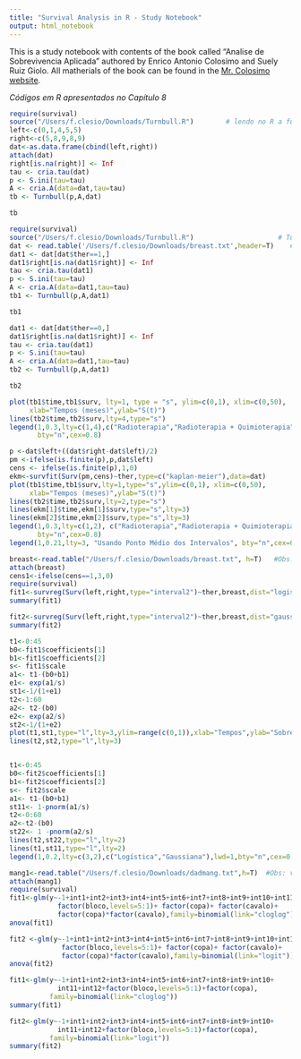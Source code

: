 ```yaml
---
title: "Survival Analysis in R - Study Notebook"
output: html_notebook
---
```


This is a study notebook with contents of the book called "Analise de Sobrevivencia Aplicada			" authored by Enrico Antonio Colosimo and Suely Ruiz Giolo. All matherials of the book can be found in the [Mr. Colosimo website](http://www.est.ufmg.br/~enricoc/).



*Códigos em R apresentados no Capítulo 8*
  
```r
require(survival)
source("/Users/f.clesio/Downloads/Turnbull.R")        # lendo no R a função Turnbull.R (Apêndice E)
left<-c(0,1,4,5,5)
right<-c(5,8,9,8,9)
dat<-as.data.frame(cbind(left,right))
attach(dat)
right[is.na(right)] <- Inf
tau <- cria.tau(dat)
p <- S.ini(tau=tau)
A <- cria.A(data=dat,tau=tau)
tb <- Turnbull(p,A,dat)
```


```r
tb
```


```r
require(survival)
source("/Users/f.clesio/Downloads/Turnbull.R")                     # Turnbull.R no Apêndice E
dat <- read.table('/Users/f.clesio/Downloads/breast.txt',header=T)    # breast.txt no Apêndice A9
dat1 <- dat[dat$ther==1,]
dat1$right[is.na(dat1$right)] <- Inf
tau <- cria.tau(dat1)
p <- S.ini(tau=tau)
A <- cria.A(data=dat1,tau=tau)
tb1 <- Turnbull(p,A,dat1)
```

```r
tb1
```

```r
dat1 <- dat[dat$ther==0,]
dat1$right[is.na(dat1$right)] <- Inf
tau <- cria.tau(dat1)
p <- S.ini(tau=tau)
A <- cria.A(data=dat1,tau=tau)
tb2 <- Turnbull(p,A,dat1)
```

```r
tb2
```

```r
plot(tb1$time,tb1$surv, lty=1, type = "s", ylim=c(0,1), xlim=c(0,50),
     xlab="Tempos (meses)",ylab="S(t)")
lines(tb2$time,tb2$surv,lty=4,type="s")
legend(1,0.3,lty=c(1,4),c("Radioterapia","Radioterapia + Quimioterapia"),
       bty="n",cex=0.8)
```


```r
p <-dat$left+((dat$right-dat$left)/2)
pm <-ifelse(is.finite(p),p,dat$left)
cens <- ifelse(is.finite(p),1,0)
ekm<-survfit(Surv(pm,cens)~ther,type=c("kaplan-meier"),data=dat)
plot(tb1$time,tb1$surv,lty=1,type="s",ylim=c(0,1), xlim=c(0,50),
     xlab="Tempos (meses)",ylab="S(t)")
lines(tb2$time,tb2$surv,lty=2,type="s")
lines(ekm[1]$time,ekm[1]$surv,type="s",lty=3)
lines(ekm[2]$time,ekm[2]$surv,type="s",lty=3)
legend(1,0.3,lty=c(1,2), c("Radioterapia","Radioterapia + Quimioterapia"),
       bty="n",cex=0.8)
legend(1,0.21,lty=3, "Usando Ponto Médio dos Intervalos", bty="n",cex=0.8)
```




```r
breast<-read.table("/Users/f.clesio/Downloads/breast.txt", h=T)   #Obs: breast.txt no Apêndice A9
attach(breast)
cens1<-ifelse(cens==1,3,0)
require(survival)
fit1<-survreg(Surv(left,right,type="interval2")~ther,breast,dist="logistic")
summary(fit1)
```

```r
fit2<-survreg(Surv(left,right,type="interval2")~ther,breast,dist="gaussian")
summary(fit2)
```


```r
t1<-0:45
b0<-fit1$coefficients[1]
b1<-fit1$coefficients[2]
s<- fit1$scale
a1<- t1-(b0+b1)
e1<- exp(a1/s)
st1<-1/(1+e1)
t2<-1:60
a2<- t2-(b0)
e2<- exp(a2/s)
st2<-1/(1+e2)
plot(t1,st1,type="l",lty=3,ylim=range(c(0,1)),xlab="Tempos",ylab="Sobrevivencia estimada")
lines(t2,st2,type="l",lty=3)


t1<-0:45
b0<-fit2$coefficients[1]
b1<-fit2$coefficients[2]
s<- fit2$scale
a1<- t1-(b0+b1)
st11<- 1-pnorm(a1/s)
t2<-0:60
a2<-t2-(b0)
st22<- 1 -pnorm(a2/s)
lines(t2,st22,type="l",lty=2)
lines(t1,st11,type="l",lty=2)
legend(1,0.2,lty=c(3,2),c("Logística","Gaussiana"),lwd=1,bty="n",cex=0.8) 
```


```r
mang1<-read.table("/Users/f.clesio/Downloads/dadmang.txt",h=T)  #Obs: ver como obter dadmang.txt no Apêndice A5
attach(mang1)
require(survival)
fit1<-glm(y~-1+int1+int2+int3+int4+int5+int6+int7+int8+int9+int10+int11+int12+
            factor(bloco,levels=5:1)+ factor(copa)+ factor(cavalo)+
            factor(copa)*factor(cavalo),family=binomial(link="cloglog"))
anova(fit1)
```


```r
fit2 <-glm(y~-1+int1+int2+int3+int4+int5+int6+int7+int8+int9+int10+int11+int12+
             factor(bloco,levels=5:1)+ factor(copa)+ factor(cavalo)+
             factor(copa)*factor(cavalo),family=binomial(link="logit"))
anova(fit2)
```


```r
fit1<-glm(y~-1+int1+int2+int3+int4+int5+int6+int7+int8+int9+int10+
            int11+int12+factor(bloco,levels=5:1)+factor(copa),
          family=binomial(link="cloglog"))
summary(fit1)
```


```r
fit2<-glm(y~-1+int1+int2+int3+int4+int5+int6+int7+int8+int9+int10+
            int11+int12+factor(bloco,levels=5:1)+factor(copa),
          family=binomial(link="logit"))
summary(fit2)
```
